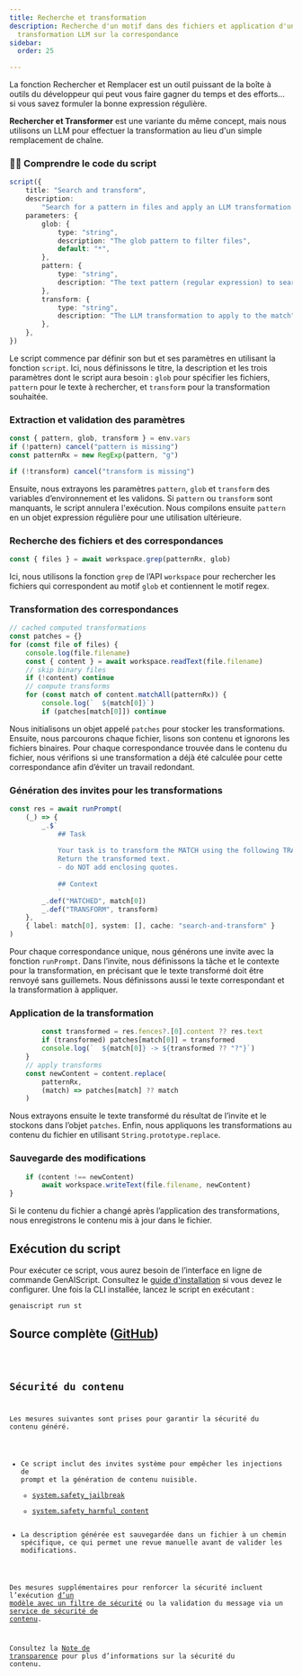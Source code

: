 ```yaml
---
title: Recherche et transformation
description: Recherche d'un motif dans des fichiers et application d'une
  transformation LLM sur la correspondance
sidebar:
  order: 25

---
```



La fonction Rechercher et Remplacer est un outil puissant de la boîte à outils du développeur qui peut vous faire gagner du temps et des efforts...
si vous savez formuler la bonne expression régulière.

**Rechercher et Transformer** est une variante du même concept,
mais nous utilisons un LLM pour effectuer la transformation au lieu d'un simple remplacement de chaîne.

### 👩‍💻 Comprendre le code du script

```ts
script({
    title: "Search and transform",
    description:
        "Search for a pattern in files and apply an LLM transformation to the match",
    parameters: {
        glob: {
            type: "string",
            description: "The glob pattern to filter files",
            default: "*",
        },
        pattern: {
            type: "string",
            description: "The text pattern (regular expression) to search for",
        },
        transform: {
            type: "string",
            description: "The LLM transformation to apply to the match",
        },
    },
})
```

Le script commence par définir son but et ses paramètres en utilisant la fonction `script`. Ici, nous définissons le titre, la description et les trois paramètres dont le script aura besoin : `glob` pour spécifier les fichiers, `pattern` pour le texte à rechercher, et `transform` pour la transformation souhaitée.

### Extraction et validation des paramètres

```ts
const { pattern, glob, transform } = env.vars
if (!pattern) cancel("pattern is missing")
const patternRx = new RegExp(pattern, "g")

if (!transform) cancel("transform is missing")
```

Ensuite, nous extrayons les paramètres `pattern`, `glob` et `transform` des variables d’environnement et les validons. Si `pattern` ou `transform` sont manquants, le script annulera l'exécution. Nous compilons ensuite `pattern` en un objet expression régulière pour une utilisation ultérieure.

### Recherche des fichiers et des correspondances

```ts
const { files } = await workspace.grep(patternRx, glob)
```

Ici, nous utilisons la fonction `grep` de l’API `workspace` pour rechercher les fichiers qui correspondent au motif `glob` et contiennent le motif regex.

### Transformation des correspondances

```ts
// cached computed transformations
const patches = {}
for (const file of files) {
    console.log(file.filename)
    const { content } = await workspace.readText(file.filename)
    // skip binary files
    if (!content) continue
    // compute transforms
    for (const match of content.matchAll(patternRx)) {
        console.log(`  ${match[0]}`)
        if (patches[match[0]]) continue
```

Nous initialisons un objet appelé `patches` pour stocker les transformations. Ensuite, nous parcourons chaque fichier, lisons son contenu et ignorons les fichiers binaires. Pour chaque correspondance trouvée dans le contenu du fichier, nous vérifions si une transformation a déjà été calculée pour cette correspondance afin d’éviter un travail redondant.

### Génération des invites pour les transformations

```ts
const res = await runPrompt(
    (_) => {
        _.$`
            ## Task
            
            Your task is to transform the MATCH using the following TRANSFORM.
            Return the transformed text.
            - do NOT add enclosing quotes.
            
            ## Context
            `
        _.def("MATCHED", match[0])
        _.def("TRANSFORM", transform)
    },
    { label: match[0], system: [], cache: "search-and-transform" }
)
```

Pour chaque correspondance unique, nous générons une invite avec la fonction `runPrompt`. Dans l’invite, nous définissons la tâche et le contexte pour la transformation, en précisant que le texte transformé doit être renvoyé sans guillemets. Nous définissons aussi le texte correspondant et la transformation à appliquer.

### Application de la transformation

```ts
        const transformed = res.fences?.[0].content ?? res.text
        if (transformed) patches[match[0]] = transformed
        console.log(`  ${match[0]} -> ${transformed ?? "?"}`)
    }
    // apply transforms
    const newContent = content.replace(
        patternRx,
        (match) => patches[match] ?? match
    )
```

Nous extrayons ensuite le texte transformé du résultat de l’invite et le stockons dans l’objet `patches`. Enfin, nous appliquons les transformations au contenu du fichier en utilisant `String.prototype.replace`.

### Sauvegarde des modifications

```ts
    if (content !== newContent)
        await workspace.writeText(file.filename, newContent)
}
```

Si le contenu du fichier a changé après l’application des transformations, nous enregistrons le contenu mis à jour dans le fichier.

## Exécution du script

Pour exécuter ce script, vous aurez besoin de l’interface en ligne de commande GenAIScript. Consultez le [guide d'installation](https://microsoft.github.io/genaiscript/getting-started/installation) si vous devez le configurer. Une fois la CLI installée, lancez le script en exécutant :

```bash
genaiscript run st
```

## Source complète ([GitHub](https://github.com/microsoft/genaiscript/blob/main/samples/sample/genaisrc/samples/st.genai.mts))

<Code code={source} wrap={true} lang="ts" title="st.genai.mts" />

## Sécurité du contenu

Les mesures suivantes sont prises pour garantir la sécurité du contenu généré.

* Ce script inclut des invites système pour empêcher les injections de prompt et la génération de contenu nuisible.
  * [system.safety\_jailbreak](../../reference/scripts/system#systemsafety_jailbreak/)
  * [system.safety\_harmful\_content](../../reference/scripts/system#systemsafety_harmful_content/)
* La description générée est sauvegardée dans un fichier à un chemin spécifique, ce qui permet une revue manuelle avant de valider les modifications.

Des mesures supplémentaires pour renforcer la sécurité incluent l’exécution [d’un modèle avec un filtre de sécurité](https://learn.microsoft.com/en-us/azure/ai-services/openai/concepts/content-filter?tabs=warning%2Cuser-prompt%2Cpython-new)
ou la validation du message via un [service de sécurité de contenu](../../reference/scripts/content-safety/).

Consultez la [Note de transparence](../../reference/transparency-note/) pour plus d’informations sur la sécurité du contenu.
